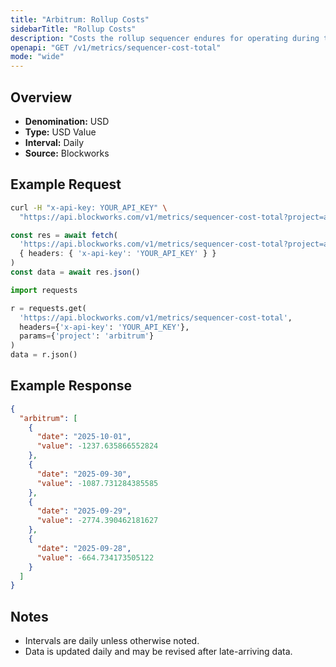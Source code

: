 ```yaml
---
title: "Arbitrum: Rollup Costs"
sidebarTitle: "Rollup Costs"
description: "Costs the rollup sequencer endures for operating during the specified time period. Equivalent of cost of goods sold"
openapi: "GET /v1/metrics/sequencer-cost-total"
mode: "wide"
---
```


## Overview

- **Denomination:** USD
- **Type:** USD Value
- **Interval:** Daily
- **Source:** Blockworks

## Example Request

<CodeGroup>

```bash cURL
curl -H "x-api-key: YOUR_API_KEY" \
  "https://api.blockworks.com/v1/metrics/sequencer-cost-total?project=arbitrum"
```

```typescript TypeScript
const res = await fetch(
  'https://api.blockworks.com/v1/metrics/sequencer-cost-total?project=arbitrum',
  { headers: { 'x-api-key': 'YOUR_API_KEY' } }
)
const data = await res.json()
```

```python Python
import requests

r = requests.get(
  'https://api.blockworks.com/v1/metrics/sequencer-cost-total',
  headers={'x-api-key': 'YOUR_API_KEY'},
  params={'project': 'arbitrum'}
)
data = r.json()
```

</CodeGroup>

## Example Response

```json
{
  "arbitrum": [
    {
      "date": "2025-10-01",
      "value": -1237.635866552824
    },
    {
      "date": "2025-09-30",
      "value": -1087.731284385585
    },
    {
      "date": "2025-09-29",
      "value": -2774.390462181627
    },
    {
      "date": "2025-09-28",
      "value": -664.734173505122
    }
  ]
}
```

## Notes
- Intervals are daily unless otherwise noted.
- Data is updated daily and may be revised after late-arriving data.